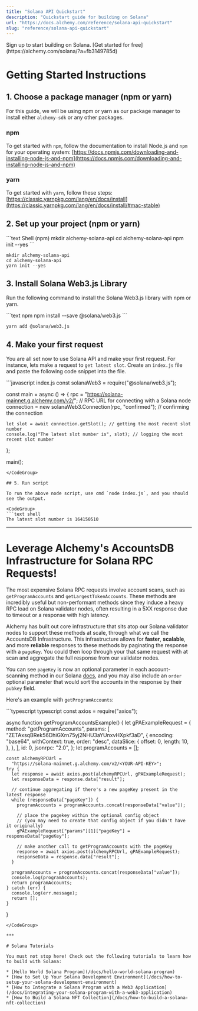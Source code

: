 ```yaml
---
title: "Solana API Quickstart"
description: "Quickstart guide for building on Solana"
url: "https://docs.alchemy.com/reference/solana-api-quickstart"
slug: "reference/solana-api-quickstart"
---
```


<Tip title="Don’t have an API key?" icon="star">
  Sign up to start building on Solana. [Get started for free](https://alchemy.com/solana/?a=fb3149785d)
</Tip>

# Getting Started Instructions

## 1. Choose a package manager (npm or yarn)

For this guide, we will be using npm or yarn as our package manager to install either `alchemy-sdk` or any other packages.

### npm

To get started with `npm`, follow the documentation to install Node.js and `npm` for your operating system: [https://docs.npmjs.com/downloading-and-installing-node-js-and-npm](https://docs.npmjs.com/downloading-and-installing-node-js-and-npm)

### yarn

To get started with `yarn`, follow these steps: [https://classic.yarnpkg.com/lang/en/docs/install](https://classic.yarnpkg.com/lang/en/docs/install/#mac-stable)

## 2. Set up your project (npm or yarn)

<CodeGroup>
  ```text Shell (npm)
  mkdir alchemy-solana-api
  cd alchemy-solana-api
  npm init --yes
  ```

  ```text Shell (yarn)
  mkdir alchemy-solana-api
  cd alchemy-solana-api
  yarn init --yes
  ```
</CodeGroup>

## 3. Install Solana Web3.js Library

Run the following command to install the Solana Web3.js library with npm or yarn.

<CodeGroup>
  ```text npm
  npm install --save @solana/web3.js
  ```

  ```text yarn
  yarn add @solana/web3.js
  ```
</CodeGroup>

## 4. Make your first request

You are all set now to use Solana API and make your first request. For instance, lets make a request to `get latest slot`. Create an `index.js` file and paste the following code snippet into the file.

<CodeGroup>
  ```javascript index.js
  const solanaWeb3 = require("@solana/web3.js");

  const main = async () => {
    rpc = "https://solana-mainnet.g.alchemy.com/v2/<Your-Alchemy-API-Key>"; // RPC URL for connecting with a Solana node
    connection = new solanaWeb3.Connection(rpc, "confirmed"); // confirming the connection

    let slot = await connection.getSlot(); // getting the most recent slot number
    console.log("The latest slot number is", slot); // logging the most recent slot number
  };

  main();
  ```
</CodeGroup>

## 5. Run script

To run the above node script, use cmd `node index.js`, and you should see the output.

<CodeGroup>
  ```text shell
  The latest slot number is 164150510
  ```
</CodeGroup>

***

# Leverage Alchemy's AccountsDB Infrastructure for Solana RPC Requests!

The most expensive Solana RPC requests involve account scans, such as `getProgramAccounts` and `getLargestTokenAccounts`. These methods are incredibly useful but non-performant methods since they induce a heavy RPC load on Solana validator nodes, often resulting in a 5XX response due to timeout or a response with high latency.

Alchemy has built out core infrastructure that sits atop our Solana validator nodes to support these methods at scale, through what we call the AccountsDB Infrastructure. This infrastructure allows for **faster**, **scalable**, and more **reliable** responses to these methods by paginating the response with a `pageKey`. You could then loop through your that same request with at scan and aggregate the full response from our validator nodes.

You can see `pageKey` is now an optional parameter in each account-scanning method in our Solana [docs](/reference/getprogramaccounts), and you may also include an `order` optional parameter that would sort the accounts in the response by their `pubkey` field.

Here's an example with `getProgramAccounts`:

<CodeGroup>
  ```typescript typescript
  const axios = require("axios");

  async function getProgramAccountsExample() {
    let gPAExampleRequest = {
      method: "getProgramAccounts",
      params: [
        "ZETAxsqBRek56DhiGXrn75yj2NHU3aYUnxvHXpkf3aD",
        {
          encoding: "base64",
          withContext: true,
          order: "desc",
          dataSlice: {
            offset: 0,
            length: 10,
          },
        },
      ],
      id: 0,
      jsonrpc: "2.0",
    };
    let programAccounts = [];

    const alchemyRPCUrl =
      "https://solana-mainnet.g.alchemy.com/v2/<YOUR-API-KEY>";
    try {
      let response = await axios.post(alchemyRPCUrl, gPAExampleRequest);
      let responseData = response.data["result"];

      // continue aggregating if there's a new pageKey present in the latest response
      while (responseData["pageKey"]) {
        programAccounts = programAccounts.concat(responseData["value"]);

        // place the pagekey within the optional config object
        // (you may need to create that config object if you didn't have it originally)
        gPAExampleRequest["params"][1]["pageKey"] = responseData["pageKey"];

        // make another call to getProgramAccounts with the pageKey
        response = await axios.post(alchemyRPCUrl, gPAExampleRequest);
        responseData = response.data["result"];
      }

      programAccounts = programAccounts.concat(responseData["value"]);
      console.log(programAccounts);
      return programAccounts;
    } catch (err) {
      console.log(err.message);
      return [];
    }
  }
  ```
</CodeGroup>

***

# Solana Tutorials

You must not stop here! Check out the following tutorials to learn how to build with Solana:

* [Hello World Solana Program](/docs/hello-world-solana-program)
* [How to Set Up Your Solana Development Environment](/docs/how-to-setup-your-solana-development-environment)
* [How to Integrate a Solana Program with a Web3 Application](/docs/integrating-your-solana-program-with-a-web3-application)
* [How to Build a Solana NFT Collection](/docs/how-to-build-a-solana-nft-collection)
